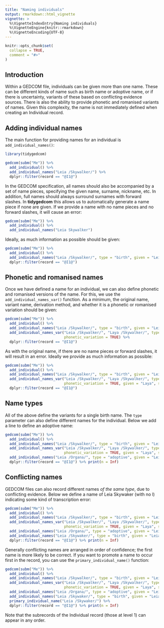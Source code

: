 ```yaml
---
title: "Naming individuals"
output: rmarkdown::html_vignette
vignette: >
  %\VignetteIndexEntry{Naming individuals}
  %\VignetteEngine{knitr::rmarkdown}
  %\VignetteEncoding{UTF-8}
---
```


```r
knitr::opts_chunk$set(
  collapse = TRUE,
  comment = "#>"
)
```


## Introduction

Within a GEDCOM file, individuals can be given more than one name. These can be different kinds of name such as birth name or adoptive name, or if there is uncertainty, variants of these based on conflicting evidence sources. There is also the ability to provide phonetic and romanised variants of names. Given this complexity, the name is not immediately defined when creating an Individual record.

## Adding individual names

The main function for providing names for an individual is `add_individual_names()`:

```r
library(tidygedcom)

gedcom(subm("Me")) %>% 
  add_individual() %>% 
  add_individual_names("Leia /Skywalker/") %>% 
  dplyr::filter(record == "@I1@")
```
In the GEDCOM specification, all names should also be accompanied by a set of name pieces, specifying the given name, surname, nickname, etc. In addition, full names should always surround surnames with forward slashes. In **tidygedcom** this allows us to automatically generate a name piece if none are given. If we provide a name with no name pieces and no forward slashes, it will cause an error:

```r
gedcom(subm("Me")) %>% 
  add_individual() %>% 
  add_individual_names("Leia Skywalker")
```

Ideally, as much information as possible should be given:

```r
gedcom(subm("Me")) %>% 
  add_individual() %>% 
  add_individual_names("Leia /Skywalker/", type = "birth", given = "Leia", surname = "Skywalker") %>% 
  dplyr::filter(record == "@I1@")
```

## Phonetic and romanised names

Once we have defined a name for an individual, we can also define phonetic and romanised versions of the name. For this, we use the `add_individual_names_var()` function. As a minimum, the original name, variant name, derivation method, and whether it is a phonetic or romanised variation should be given:

```r
gedcom(subm("Me")) %>% 
  add_individual() %>% 
  add_individual_names("Leia /Skywalker/", type = "birth", given = "Leia", surname = "Skywalker") %>% 
  add_individual_names_var("Leia /Skywalker/", "Laya /Skywalker/", type = "As spoken",
                           phonetic_variation = TRUE) %>% 
  dplyr::filter(record == "@I1@")
```


As with the original name, if there are no name pieces or forward slashes, it will result in an error. Ideally we provide as much information as possible:

```r
gedcom(subm("Me")) %>% 
  add_individual() %>% 
  add_individual_names("Leia /Skywalker/", type = "birth", given = "Leia", surname = "Skywalker") %>% 
  add_individual_names_var("Leia /Skywalker/", "Laya /Skywalker/", type = "As spoken", 
                           phonetic_variation = TRUE, given = "Laya", surname = "Skywalker") %>% 
  dplyr::filter(record == "@I1@")
```


## Name types

All of the above define the variants for a single birth name. The `type` parameter can also define different names for the individual. Below we add a line to define an adoptive name:

```r
gedcom(subm("Me")) %>% 
  add_individual() %>% 
  add_individual_names("Leia /Skywalker/", type = "birth", given = "Leia", surname = "Skywalker") %>% 
  add_individual_names_var("Leia /Skywalker/", "Laya /Skywalker/", type = "As spoken", 
                           phonetic_variation = TRUE, given = "Laya", surname = "Skywalker") %>% 
  add_individual_names("Leia /Organa/", type = "adoptive", given = "Leia", surname = "Organa") %>% 
  dplyr::filter(record == "@I1@") %>% print(n = Inf)
```

## Conflicting names

GEDCOM files can also record different names *of the same type*, due to conflicting evidence. Below we define a name of Leia Skywaker (with no l) indicating some kind of transcription error:

```r
gedcom(subm("Me")) %>% 
  add_individual() %>% 
  add_individual_names("Leia /Skywalker/", type = "birth", given = "Leia", surname = "Skywalker") %>% 
  add_individual_names_var("Leia /Skywalker/", "Laya /Skywalker/", type = "As spoken", 
                           phonetic_variation = TRUE, given = "Laya", surname = "Skywalker") %>% 
  add_individual_names("Leia /Organa/", type = "adoptive", given = "Leia", surname = "Organa") %>% 
  add_individual_names("Leia /Skywaker/", type = "birth", given = "Leia", surname = "Skywaker") %>%
  dplyr::filter(record == "@I1@") %>% print(n = Inf)
```

Generally conflicting names are arranged in order of confidence; the first name is more likely to be correct. If you want to promote a name to occur first in the record, you can use the `primary_individual_name()` function:

```r
gedcom(subm("Me")) %>% 
  add_individual() %>% 
  add_individual_names("Leia /Skywalker/", type = "birth", given = "Leia", surname = "Skywalker") %>% 
  add_individual_names_var("Leia /Skywalker/", "Laya /Skywalker/", type = "As spoken", 
                           phonetic_variation = TRUE, given = "Laya", surname = "Skywalker") %>% 
  add_individual_names("Leia /Organa/", type = "adoptive", given = "Leia", surname = "Organa") %>% 
  add_individual_names("Leia /Skywaker/", type = "birth", given = "Leia", surname = "Skywaker") %>%
  primary_individual_name("Leia /Skywaker/") %>% 
  dplyr::filter(record == "@I1@") %>% print(n = Inf)
```

Note that the subrecords of the Individual record (those at level 1) can appear in any order.


